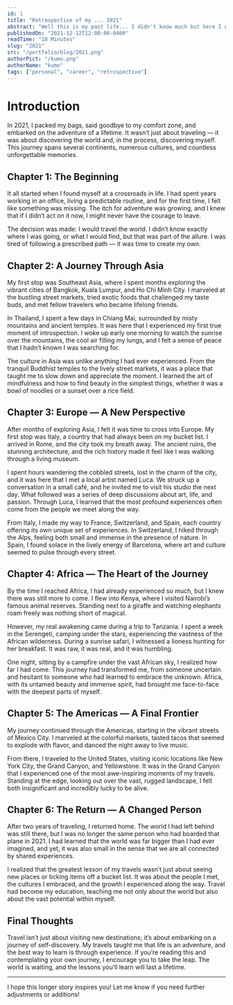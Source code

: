 ```yaml
---
id: 1
title: "Retrospective of my ... 2021"
abstract: "Well this is my past life... I didn't know much but here I got"
publishedOn: "2021-12-12T12:00:00-0400"
readTime: "10 Minutes"
slug: "2021"
src: "/portfolio/blog/2021.png"
authorPict: "/kumo.png"
authorName: "kumo"
tags: ["personal", "career", "retrospective"]
---
```


# Introduction

In 2021, I packed my bags, said goodbye to my comfort zone, and embarked on the adventure of a lifetime. It wasn’t just about traveling — it was about discovering the world and, in the process, discovering myself. This journey spans several continents, numerous cultures, and countless unforgettable memories.

## Chapter 1: The Beginning

It all started when I found myself at a crossroads in life. I had spent years working in an office, living a predictable routine, and for the first time, I felt like something was missing. The itch for adventure was growing, and I knew that if I didn’t act on it now, I might never have the courage to leave.

The decision was made: I would travel the world. I didn’t know exactly where I was going, or what I would find, but that was part of the allure. I was tired of following a prescribed path — it was time to create my own.

## Chapter 2: A Journey Through Asia

My first stop was Southeast Asia, where I spent months exploring the vibrant cities of Bangkok, Kuala Lumpur, and Ho Chi Minh City. I marveled at the bustling street markets, tried exotic foods that challenged my taste buds, and met fellow travelers who became lifelong friends.

In Thailand, I spent a few days in Chiang Mai, surrounded by misty mountains and ancient temples. It was here that I experienced my first true moment of introspection. I woke up early one morning to watch the sunrise over the mountains, the cool air filling my lungs, and I felt a sense of peace that I hadn’t known I was searching for.

The culture in Asia was unlike anything I had ever experienced. From the tranquil Buddhist temples to the lively street markets, it was a place that taught me to slow down and appreciate the moment. I learned the art of mindfulness and how to find beauty in the simplest things, whether it was a bowl of noodles or a sunset over a rice field.

## Chapter 3: Europe — A New Perspective

After months of exploring Asia, I felt it was time to cross into Europe. My first stop was Italy, a country that had always been on my bucket list. I arrived in Rome, and the city took my breath away. The ancient ruins, the stunning architecture, and the rich history made it feel like I was walking through a living museum.

I spent hours wandering the cobbled streets, lost in the charm of the city, and it was here that I met a local artist named Luca. We struck up a conversation in a small café, and he invited me to visit his studio the next day. What followed was a series of deep discussions about art, life, and passion. Through Luca, I learned that the most profound experiences often come from the people we meet along the way.

From Italy, I made my way to France, Switzerland, and Spain, each country offering its own unique set of experiences. In Switzerland, I hiked through the Alps, feeling both small and immense in the presence of nature. In Spain, I found solace in the lively energy of Barcelona, where art and culture seemed to pulse through every street.

## Chapter 4: Africa — The Heart of the Journey

By the time I reached Africa, I had already experienced so much, but I knew there was still more to come. I flew into Kenya, where I visited Nairobi’s famous animal reserves. Standing next to a giraffe and watching elephants roam freely was nothing short of magical.

However, my real awakening came during a trip to Tanzania. I spent a week in the Serengeti, camping under the stars, experiencing the vastness of the African wilderness. During a sunrise safari, I witnessed a lioness hunting for her breakfast. It was raw, it was real, and it was humbling.

One night, sitting by a campfire under the vast African sky, I realized how far I had come. This journey had transformed me, from someone uncertain and hesitant to someone who had learned to embrace the unknown. Africa, with its untamed beauty and immense spirit, had brought me face-to-face with the deepest parts of myself.

## Chapter 5: The Americas — A Final Frontier

My journey continued through the Americas, starting in the vibrant streets of Mexico City. I marveled at the colorful markets, tasted tacos that seemed to explode with flavor, and danced the night away to live music.

From there, I traveled to the United States, visiting iconic locations like New York City, the Grand Canyon, and Yellowstone. It was in the Grand Canyon that I experienced one of the most awe-inspiring moments of my travels. Standing at the edge, looking out over the vast, rugged landscape, I felt both insignificant and incredibly lucky to be alive.

## Chapter 6: The Return — A Changed Person

After two years of traveling, I returned home. The world I had left behind was still there, but I was no longer the same person who had boarded that plane in 2021. I had learned that the world was far bigger than I had ever imagined, and yet, it was also small in the sense that we are all connected by shared experiences.

I realized that the greatest lesson of my travels wasn’t just about seeing new places or ticking items off a bucket list. It was about the people I met, the cultures I embraced, and the growth I experienced along the way. Travel had become my education, teaching me not only about the world but also about the vast potential within myself.

## Final Thoughts

Travel isn’t just about visiting new destinations; it’s about embarking on a journey of self-discovery. My travels taught me that life is an adventure, and the best way to learn is through experience. If you’re reading this and contemplating your own journey, I encourage you to take the leap. The world is waiting, and the lessons you’ll learn will last a lifetime.

---

I hope this longer story inspires you! Let me know if you need further adjustments or additions!
